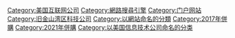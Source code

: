 {{catmore|雅虎}}
{{Commonscat|Yahoo!}}

[[Category:美国互联网公司|Category:美国互联网公司]]
[[Category:網路搜尋引擎|Category:網路搜尋引擎]]
[[Category:门户网站|Category:门户网站]]
[[Category:旧金山湾区科技公司|Category:旧金山湾区科技公司]]

[[Category:以網站命名的分類|Category:以網站命名的分類]]
[[Category:2017年併購|Category:2017年併購]]
[[Category:2021年併購|Category:2021年併購]]
[[Category:以美国信息技术公司命名的分类|Category:以美国信息技术公司命名的分类]]
